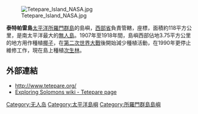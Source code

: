 [[Image:Tetepare_Island_NASA.jpg|thumb]]

'''泰特帕雷島'''[[太平洋|太平洋]][[所羅門群島|所羅門群島]]的島嶼，[[西部省_(所羅門群島)|西部省]]負責管轄，座標{{Coord|8|43|S|157|33|E}}，面積約118平方公里，是南太平洋最大的[[無人島|無人島]]。1907年至1918年間，島嶼西部佔地3.75平方公里的地方用作種植[[椰子|椰子]]，在[[第二次世界大戰|第二次世界大戰]]後開始減少種植活動，在1990年更停止維修工作，現在島上種植[[次生林|次生林]]。

==外部連結==
* [http://www.tetepare.org/ http://www.tetepare.org/] {{Wayback|url=http://www.tetepare.org/ |date=20110205185602 }}
* [https://web.archive.org/web/20080919022043/http://exploringsolomons.wikispaces.com/tetepare Exploring Solomons wiki - Tetepare page]

[[Category:无人岛|Category:无人岛]]
[[Category:太平洋島嶼|Category:太平洋島嶼]]
[[Category:所羅門群島島嶼|Category:所羅門群島島嶼]]

{{Solomons-stub}}